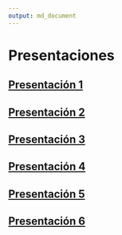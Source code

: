```yaml
---
output: md_document
---
```


# Presentaciones

## [Presentación 1](https://htmlpreview.github.io/?https://github.com/agusnieto77/ryrstudio/blob/main/presentaciones/presentacion_01.html#/)

## [Presentación 2](https://htmlpreview.github.io/?https://github.com/agusnieto77/ryrstudio/blob/main/presentaciones/presentacion_02.html#/)

## [Presentación 3](https://htmlpreview.github.io/?https://github.com/agusnieto77/ryrstudio/blob/main/presentaciones/presentacion_03.html#/)

## [Presentación 4](https://htmlpreview.github.io/?https://github.com/agusnieto77/ryrstudio/blob/main/presentaciones/presentacion_04.html#/)

## [Presentación 5](https://htmlpreview.github.io/?https://github.com/agusnieto77/ryrstudio/blob/main/presentaciones/presentacion_05.html#/)

## [Presentación 6](https://htmlpreview.github.io/?https://github.com/agusnieto77/ryrstudio/blob/main/presentaciones/presentacion_06.html#/)